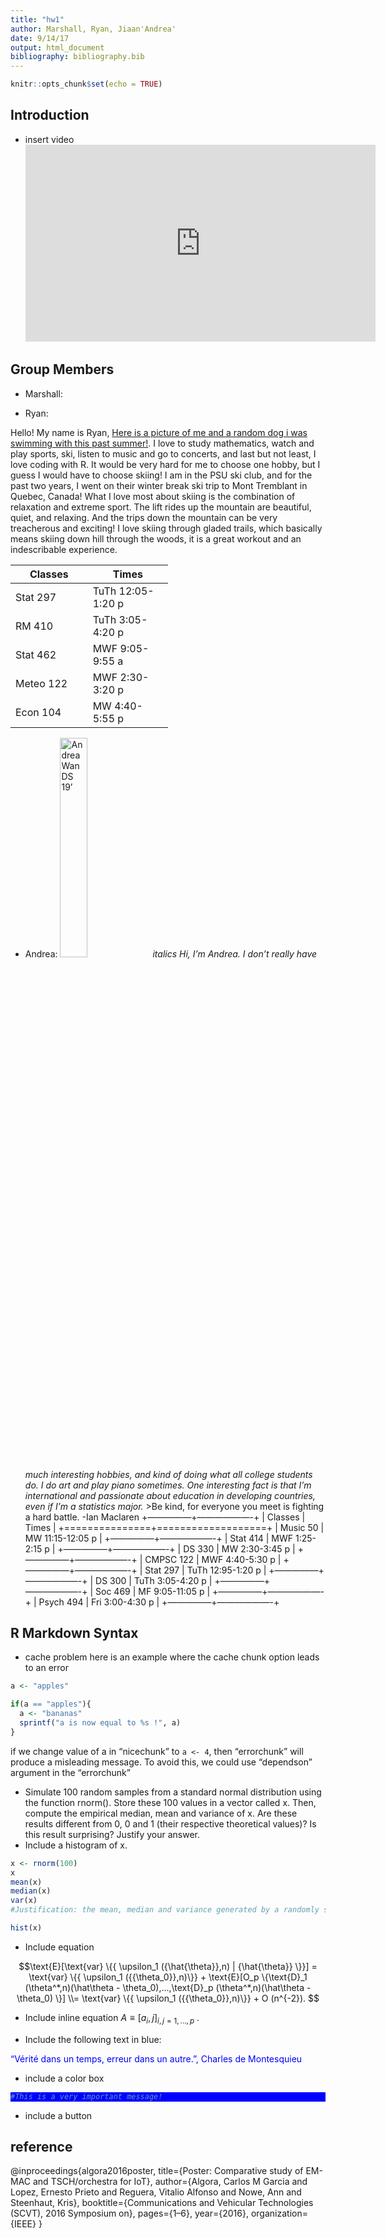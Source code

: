 ---
title: "hw1"
author: Marshall, Ryan, Jiaan'Andrea'
date: 9/14/17
output: html_document
bibliography: bibliography.bib
---

```{r setup, include=FALSE}
knitr::opts_chunk$set(echo = TRUE)
```

## Introduction
* insert video
<iframe width="560" height="315" src="https://psu.box.com/v/ryanmarshallandreahw1" frameborder="0" allowfullscreen></iframe>




## Group Members

* Marshall:

* Ryan: 

Hello! My name is Ryan, [Here is a picture of me and a random dog i was swimming with this past summer!](https://www.instagram.com/p/BWTpi8pFWlB/?hl=en&taken-by=mompicsdaily). I love to study mathematics, watch and play sports, ski, listen to music and go to concerts, and last but not least, I love coding with R. It would be very hard for me to choose one hobby, but I guess I would have to choose skiing! I am in the PSU ski club, and for the past two years, I went on their winter break ski trip to Mont Tremblant in Quebec, Canada! What I love most about skiing is the combination of relaxation and extreme sport. The lift rides up the mountain are beautiful, quiet, and relaxing. And the trips down the mountain can be very treacherous and exciting! I love skiing through gladed trails, which basically means skiing down hill through the woods, it is a great workout and an indescribable experience. 

+---------------+-------------------+
| Classes       | Times             |
+===============+===================+
| Stat 297      | TuTh 12:05-1:20 p |
+---------------+-------------------+
| RM 410        | TuTh 3:05-4:20 p  |
+---------------+-------------------+
| Stat 462      | MWF 9:05-9:55 a   |
+---------------+-------------------+
| Meteo 122     | MWF 2:30-3:20 p   |
+---------------+-------------------+
| Econ 104      | MW  4:40-5:55 p   |
+---------------+-------------------+


* Andrea:
![Andrea Wan DS 19'](https://scontent.fagc1-1.fna.fbcdn.net/v/t1.0-9/21616117_891688517649117_5527795717679614782_n.jpg?oh=f3e0a74f1aa4c9b93d5de2895169c0d8&oe=5A12C08D ){ width=30% }
*italics Hi, I'm Andrea. I don't really have much interesting hobbies, and kind of doing what all college students do. I do art and play piano sometimes. One interesting fact is that I'm international and passionate about education in developing countries, even if I'm a statistics major. *
>Be kind, for everyone you meet is fighting a hard battle. -Ian Maclaren
+---------------+-------------------+
| Classes       | Times             |
+===============+===================+
| Music 50      | MW  11:15-12:05 p |
+---------------+-------------------+
| Stat 414      | MWF  1:25-2:15 p  |
+---------------+-------------------+
| DS 330        | MW  2:30-3:45 p   |
+---------------+-------------------+
| CMPSC 122     | MWF 4:40-5:30 p   |
+---------------+-------------------+
| Stat 297      | TuTh 12:95-1:20 p |
+---------------+-------------------+
| DS 300        | TuTh 3:05-4:20 p  |
+---------------+-------------------+
| Soc 469       | MF  9:05-11:05 p  |
+---------------+-------------------+
| Psych 494     | Fri  3:00-4:30 p  |
+---------------+-------------------+

## R Markdown Syntax

* cache problem
here is an example where the cache chunk option leads to an error 
```{r nicechunk}
a <- "apples"
```

```{r errorchunk, cache=T}
if(a == "apples"){
  a <- "bananas"
  sprintf("a is now equal to %s !", a)
}
```


if we change value of a in "nicechunk" to `a <- 4`, then "errorchunk" will produce a misleading message. To avoid this, we could use "dependson" argument in the "errorchunk"

* Simulate 100 random samples from a standard normal distribution using the function rnorm(). Store these 100 values in a vector called x. Then, compute the empirical median, mean and variance of x. Are these results different from 0, 0 and 1 (their respective theoretical values)? Is this result surprising? Justify your answer.
* Include a histogram of x.
```{r }
x <- rnorm(100)
x
mean(x)
median(x)
var(x)
#Justification: the mean, median and variance generated by a randomly selected 100 numbers are different each time, but they are all pretty close to 0, 0 and 1. One reason could be that R uses Linear congruential generator like many other programming languages, that each randomly generated number is related to the previous one. Even if the 100 numbers are different, their mean, median and varianc are still pretty similar.

hist(x)
```


* Include equation

$$\text{E}[\text{var} \{{ \upsilon_1 ({\hat{\theta}},n) | {\hat{\theta}} \}}] = \text{var} \{{ \upsilon_1 ({{\theta_0}},n)\}} + \text{E}[O_p \{\text{D}_1 (\theta^*,n)(\hat\theta - \theta_0),...,\text{D}_p (\theta^*,n)(\hat\theta - \theta_0) \}] \\= \text{var} \{{ \upsilon_1 ({{\theta_0}},n)\}} + O (n^{-2}). $$


* Include inline equation $A \equiv [a_i,j]_{i,j=1,...,p}$ .

* Include the following text in blue:

<span style="color:blue">“Vérité dans un temps, erreur dans un autre.”, Charles de Montesquieu</span>

* include a color box

<style>
div.blue pre { background-color:lightblue; }
div.blue pre.r { background-color:blue; }
</style>
<div class = "blue">
```{r}
#This is a very important message!
```


* include a button

## reference
@inproceedings{algora2016poster,
  title={Poster: Comparative study of EM-MAC and TSCH/orchestra for IoT},
  author={Algora, Carlos M Garcia and Lopez, Ernesto Prieto and Reguera, Vitalio Alfonso and Nowe, Ann and Steenhaut, Kris},
  booktitle={Communications and Vehicular Technologies (SCVT), 2016 Symposium on},
  pages={1--6},
  year={2016},
  organization={IEEE}
}
